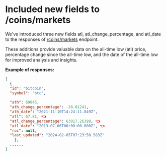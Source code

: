 # Included new fields to /coins/markets

We've introduced three new fields atl, atl_change_percentage, and atl_date to the responses of [/coins/markets](/reference/coins-markets) endpoint. 

These additions provide valuable data on the all-time low (atl) price, percentage change since the all-time low, and the date of the all-time low for improved analysis and insights. 

**Example of responses:**

```json
[
  {
  "id": "bitcoin",
  "symbol": "btc",
  
  "ath": 69045,
  "ath_change_percentage": -38.01241,
  "ath_date": "2021-11-10T14:24:11.849Z",
  "atl": 67.81, 👈
  "atl_change_percentage": 63017.26399, 👈
  "atl_date": "2013-07-06T00:00:00.000Z", 👈
  "roi": null,
  "last_updated": "2024-02-05T07:23:50.583Z"
	},
  ......
]
```